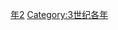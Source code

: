 {{Catnav|頁面分類|历史|歷史時代|年|3世纪各年}}

{{catmore}}
{{Commons category|292}}

[[Category:290年代|年2]]
[[Category:3世纪各年|Category:3世纪各年]]